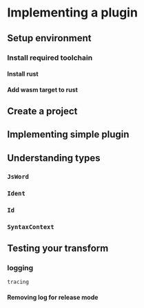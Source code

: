 # Implementing a plugin

## Setup environment

### Install required toolchain

#### Install rust

#### Add wasm target to rust

## Create a project

## Implementing simple plugin

## Understanding types

### `JsWord`

### `Ident`

### `Id`

### `SyntaxContext`

## Testing your transform

### logging

`tracing`

#### Removing log for release mode
